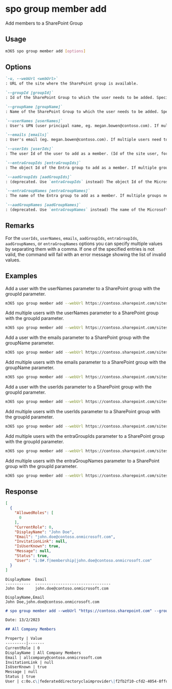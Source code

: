 
# spo group member add

Add members to a SharePoint Group

## Usage

```sh
m365 spo group member add [options]
```

## Options

```md definition-list
`-u, --webUrl <webUrl>`
: URL of the site where the SharePoint group is available.

`--groupId [groupId]`
: Id of the SharePoint Group to which the user needs to be added. Specify either `groupId` or `groupName`.

`--groupName [groupName]`
: Name of the SharePoint Group to which the user needs to be added. Specify either `groupId` or `groupName`.

`--userNames [userNames]`
: User's UPN (user principal name, eg. megan.bowen@contoso.com). If multiple users need to be added, they have to be comma-separated (e.g. megan.bowen@contoso.com,alex.wilber@contoso.com). Specify either `userIds`, `userNames`, `emails`, `aadGroupIds` or `aadGroupNames`.

`--emails [emails]`
: User's email (eg. megan.bowen@contoso.com). If multiple users need to be added, they have to be comma-separated (e.g. megan.bowen@contoso.com,alex.wilber@contoso.com). Specify either `userIds`, `userNames`, `emails`, `aadGroupIds` or `aadGroupNames`.

`--userIds [userIds]`
: The user Id of the user to add as a member. (Id of the site user, for example: 14) If multiple users need to be added, the Ids have to be comma-separated. Specify either `userIds`, `userNames`, `emails`, `aadGroupIds` or `aadGroupNames`.

`--entraGroupIds [entraGroupIds]`
: The object Id of the Entra group to add as a member. If multiple groups need to be added, the Ids have to be comma-separated. Specify either `userIds`, `userNames`, `emails`, `aadGroupIds`, `entraGroupIds`, `aadGroupNames`, or `entraGroupNames`.

`--aadGroupIds [aadGroupIds]`
: (deprecated. Use `entraGroupIds` instead) The object Id of the Microsoft Entra ID group to add as a member. If multiple groups need to be added, the Ids have to be comma-separated. Specify either `userIds`, `userNames`, `emails`, `aadGroupIds`, `entraGroupIds`, `aadGroupNames`, or `entraGroupNames`.

`--entraGroupNames [entraGroupNames]`
: The name of the Entra group to add as a member. If multiple groups need to be added, they have to be comma-separated. Specify either `userIds`, `userNames`, `emails`, `aadGroupIds`, `entraGroupIds`, `aadGroupNames`, or `entraGroupNames`.

`--aadGroupNames [aadGroupNames]`
: (deprecated. Use `entraGroupNames` instead) The name of the Microsoft Entra ID group to add as a member. If multiple groups need to be added, they have to be comma-separated. Specify either `userIds`, `userNames`, `emails`, `aadGroupIds`, `entraGroupIds`, `aadGroupNames`, or `entraGroupNames`.
```

<Global />

## Remarks

For the `userIds`, `userNames`, `emails`, `aadGroupIds`, `entraGroupIds`, `aadGroupNames`, or `entraGroupNames` options you can specify multiple values by separating them with a comma. If one of the specified entries is not valid, the command will fail with an error message showing the list of invalid values.

## Examples

Add a user with the userNames parameter to a SharePoint group with the groupId parameter.

```sh
m365 spo group member add --webUrl https://contoso.sharepoint.com/sites/SiteA --groupId 5 --userNames "Alex.Wilber@contoso.com"
```

Add multiple users with the userNames parameter to a SharePoint group with the groupId parameter.

```sh
m365 spo group member add --webUrl https://contoso.sharepoint.com/sites/SiteA --groupId 5 --userNames "Alex.Wilber@contoso.com, Adele.Vance@contoso.com"
```

Add a user with the emails parameter to a SharePoint group with the groupName parameter.

```sh
m365 spo group member add --webUrl https://contoso.sharepoint.com/sites/SiteA --groupName "Contoso Site Owners" --emails "Alex.Wilber@contoso.com"
```

Add multiple users with the emails parameter to a SharePoint group with the groupName parameter.

```sh
m365 spo group member add --webUrl https://contoso.sharepoint.com/sites/SiteA --groupName "Contoso Site Owners" --emails "Alex.Wilber@contoso.com, Adele.Vance@contoso.com"
```

Add a user with the userIds parameter to a SharePoint group with the groupId parameter.

```sh
m365 spo group member add --webUrl https://contoso.sharepoint.com/sites/SiteA --groupId 5 --userIds 5
```

Add multiple users with the userIds parameter to a SharePoint group with the groupId parameter.

```sh
m365 spo group member add --webUrl https://contoso.sharepoint.com/sites/SiteA --groupId 5 --userIds "5,12"
```

Add multiple users with the entraGroupIds parameter to a SharePoint group with the groupId parameter.
  
```sh 
m365 spo group member add --webUrl https://contoso.sharepoint.com/sites/SiteA --groupId 5 --entraGroupIds "f2fb2f10-cfd2-4054-8ffd-64533657a5ab,3e86049e-89e6-4c27-bccb-d7549f0bbd06"
```

Add multiple users with the entraGroupNames parameter to a SharePoint group with the groupId parameter.
  
```sh 
m365 spo group member add --webUrl https://contoso.sharepoint.com/sites/SiteA --groupId 5 --entraGroupNames "Azure group one, Azure group two" 
```

## Response

<Tabs>
  <TabItem value="JSON">

  ```json
  [
    {
      "AllowedRoles": [
        0
      ],
      "CurrentRole": 0,
      "DisplayName": "John Doe",
      "Email": "john.doe@contoso.onmicrosoft.com",
      "InvitationLink": null,
      "IsUserKnown": true,
      "Message": null,
      "Status": true,
      "User": "i:0#.f|membership|john.doe@contoso.onmicrosoft.com"
    }
  ]
  ```

  </TabItem>
  <TabItem value="Text">

  ```text
  DisplayName  Email
  -----------  ---------------------------------
  John Doe     john.doe@contoso.onmicrosoft.com
  ```

  </TabItem>
  <TabItem value="CSV">

  ```csv
  DisplayName,Email
  John Doe,john.doe@contoso.onmicrosoft.com
  ```

  </TabItem>
  <TabItem value="Markdown">

  ```md
  # spo group member add --webUrl "https://contoso.sharepoint.com" --groupId "5" --aadGroupIds "f2fb2f10-cfd2-4054-8ffd-64533657a5ab"

  Date: 13/2/2023

  ## All Company Members

  Property | Value
  ---------|-------
  CurrentRole | 0
  DisplayName | All Company Members
  Email | allcompany@contoso.onmicrosoft.com
  InvitationLink | null
  IsUserKnown | true
  Message | null
  Status | true
  User | c:0o.c\|federateddirectoryclaimprovider\|f2fb2f10-cfd2-4054-8ffd-64533657a5ab
  ```

  </TabItem>
</Tabs>

